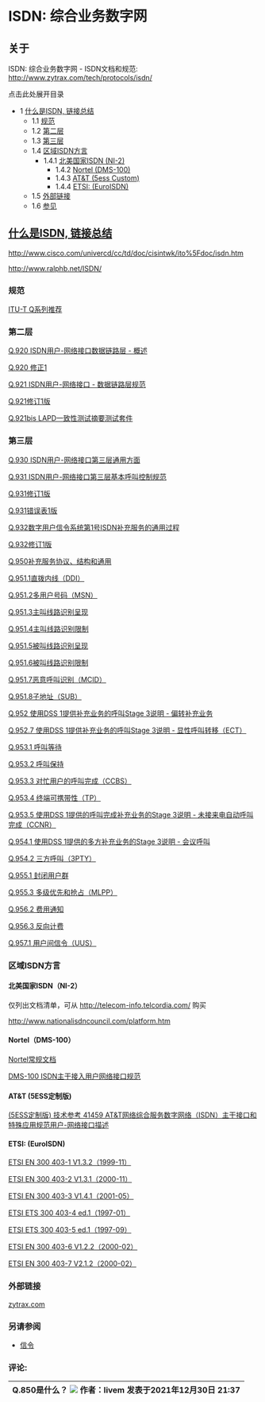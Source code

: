 # ISDN: 综合业务数字网

## 关于

ISDN: 综合业务数字网 - ISDN文档和规范: <http://www.zytrax.com/tech/protocols/isdn/>

点击此处展开目录

* 1 [什么是ISDN, 链接总结](#-freeswitch--isdn-integrated-services-digital-network-)  
   * 1.1 [规范](#-freeswitch--isdn-integrated-services-digital-network-)  
   * 1.2 [第二层](#-freeswitch--isdn-integrated-services-digital-network-)  
   * 1.3 [第三层](#-freeswitch--isdn-integrated-services-digital-network-)  
   * 1.4 [区域ISDN方言](#-freeswitch--isdn-integrated-services-digital-network-)  
      * 1.4.1 [北美国家ISDN (NI-2)](#北美国家isdn-ni-2)  
         * 1.4.2 [Nortel (DMS-100)](#-freeswitch--isdn-integrated-services-digital-network-)  
         * 1.4.3 [AT&T (5ess Custom)](#-freeswitch--isdn-integrated-services-digital-network-)  
         * 1.4.4 [ETSI: (EuroISDN)](#-freeswitch--isdn-integrated-services-digital-network-)  
   * 1.5 [外部链接](#-freeswitch--isdn-integrated-services-digital-network-)  
   * 1.6 [参见](#-freeswitch--isdn-integrated-services-digital-network-)

## [什么是ISDN, 链接总结](http://www.zytrax.com/tech/protocols/isdn/)

<http://www.cisco.com/univercd/cc/td/doc/cisintwk/ito%5Fdoc/isdn.htm>

<http://www.ralphb.net/ISDN/>

### 规范

[ITU-T Q系列推荐](http://www.itu.int/rec/T-REC-Q/en)

### 第二层

[Q.920 ISDN用户-网络接口数据链路层 - 概述](http://www.itu.int/rec/T-REC-Q.920-199303-I)

[Q.920 修正1](http://www.itu.int/rec/T-REC-Q.920-200006-I!Amd1)

[Q.921 ISDN用户-网络接口 - 数据链路层规范](http://www.itu.int/rec/T-REC-Q.921-199709-I)

[Q.921修订1版](http://www.itu.int/rec/T-REC-Q.921-200006-I!Amd1)

[Q.921bis LAPD一致性测试摘要测试套件](http://www.itu.int/rec/T-REC-Q.921bis-199303-I)

### 第三层

[Q.930 ISDN用户-网络接口第三层通用方面](http://www.itu.int/rec/T-REC-Q.930-199303-I)

[Q.931 ISDN用户-网络接口第三层基本呼叫控制规范](http://www.itu.int/rec/T-REC-Q.931-199805-I)

[Q.931修订1版](http://www.itu.int/rec/T-REC-Q.931-200212-I!Amd1)

[Q.931错误表1版](http://www.itu.int/rec/T-REC-Q.931-200302-I!Err1)

[Q.932数字用户信令系统第1号ISDN补充服务的通用过程](http://www.itu.int/rec/T-REC-Q.932-199805-I)

[Q.932修订1版](http://www.itu.int/rec/T-REC-Q.932-200006-I!Amd1)

[Q.950补充服务协议、结构和通用](http://www.itu.int/rec/T-REC-Q.950-200006-I)

[Q.951.1直拨内线（DDI）](http://www.itu.int/rec/T-REC-Q.951.1-199202-I)

[Q.951.2多用户号码（MSN）](http://www.itu.int/rec/T-REC-Q.951.2-199202-I)

[Q.951.3主叫线路识别呈现](http://www.itu.int/rec/T-REC-Q.951.3-199303-I)

[Q.951.4主叫线路识别限制](http://www.itu.int/rec/T-REC-Q.951.4-199303-I)

[Q.951.5被叫线路识别呈现](http://www.itu.int/rec/T-REC-Q.951.5-199303-I)

[Q.951.6被叫线路识别限制](http://www.itu.int/rec/T-REC-Q.951.6-199303-I)

[Q.951.7恶意呼叫识别（MCID）](http://www.itu.int/rec/T-REC-Q.951.7-199706-I)

[Q.951.8子地址（SUB）](http://www.itu.int/rec/T-REC-Q.951.8-199202-I)

[Q.952 使用DSS 1提供补充业务的呼叫Stage 3说明 - 偏转补充业务](http://www.itu.int/rec/T-REC-Q.952-199303-I)

[Q.952.7 使用DSS 1提供补充业务的呼叫Stage 3说明 - 显性呼叫转移（ECT）](http://www.itu.int/rec/T-REC-Q.952.7-199706-I)

[Q.953.1 呼叫等待](http://www.itu.int/rec/T-REC-Q.953.1-199202-I)

[Q.953.2 呼叫保持](http://www.itu.int/rec/T-REC-Q.953.2-199303-I)

[Q.953.3 对忙用户的呼叫完成（CCBS）](http://www.itu.int/rec/T-REC-Q.953.3-199706-I)

[Q.953.4 终端可携带性（TP）](http://www.itu.int/rec/T-REC-Q.953.4-199510-I)

[Q.953.5 使用DSS 1提供的呼叫完成补充业务的Stage 3说明 - 未接来电自动呼叫完成（CCNR）](http://www.itu.int/rec/T-REC-Q.953.5-199912-I)

[Q.954.1 使用DSS 1提供的多方补充业务的Stage 3说明 - 会议呼叫](http://www.itu.int/rec/T-REC-Q.954.1-199303-I)

[Q.954.2 三方呼叫（3PTY）](http://www.itu.int/rec/T-REC-Q.954.2-199510-I)

[Q.955.1 封闭用户群](http://www.itu.int/rec/T-REC-Q.955.1-199202-I)

[Q.955.3 多级优先和抢占（MLPP）](http://www.itu.int/rec/T-REC-Q.955.3-199303-I)

[Q.956.2 费用通知](http://www.itu.int/rec/T-REC-Q.956.2-199510-I)

[Q.956.3 反向计费](http://www.itu.int/rec/T-REC-Q.956.3-199510-I)

[Q.957.1 用户间信令（UUS）](http://www.itu.int/rec/T-REC-Q.957.1-199607-I)

### 区域ISDN方言

#### 北美国家ISDN（NI-2）

仅列出文档清单，可从 <http://telecom-info.telcordia.com/> 购买

<http://www.nationalisdncouncil.com/platform.htm>

#### Nortel（DMS-100）

[Nortel常规文档](http://www.aliant.cdn-telco.com/documents.htm)

[DMS-100 ISDN主干接入用户网络接口规范](http://www.aliant.cdn-telco.com/nis/NISA211%5FV8-01%5FNI-1.pdf)

#### AT&T (5ESS定制版)

[(5ESS定制版) 技术参考 41459 AT&T网络综合服务数字网络（ISDN）主干接口和特殊应用规范用户-网络接口描述](http://www.corp.att.com/cpetesting/pdf/tr41459%5F99.pdf)

#### ETSI: (EuroISDN)

[ETSI EN 300 403-1 V1.3.2（1999-11）](http://webapp.etsi.org/exchangefolder/en%5F30040301v010302p.pdf)

[ETSI EN 300 403-2 V1.3.1（2000-11）](http://webapp.etsi.org/exchangefolder/en%5F30040302v010301p.pdf)

[ETSI EN 300 403-3 V1.4.1（2001-05）](http://webapp.etsi.org/exchangefolder/en%5F30040303v010401p.pdf)

[ETSI ETS 300 403-4 ed.1（1997-01）](http://webapp.etsi.org/exchangefolder/ets%5F30040304e01p.pdf)

[ETSI ETS 300 403-5 ed.1（1997-09）](http://webapp.etsi.org/exchangefolder/ets%5F30040305e01p.pdf)

[ETSI EN 300 403-6 V1.2.2（2000-02）](http://webapp.etsi.org/exchangefolder/en%5F30040306v010202p.pdf)

[ETSI EN 300 403-7 V2.1.2（2000-02）](http://webapp.etsi.org/exchangefolder/en%5F30040307v020102p.pdf)

### 外部链接

[zytrax.com](http://www.zytrax.com/tech/protocols/isdn/)

### 另请参阅

* [信令](./index.mdx#--)

### 评论:

| Q.850是什么？ ![](/images/icons/contenttypes/comment_16.png) 作者：livem 发表于2021年12月30日 21:37 |
| ---------------------------------------------------------------------------------- |